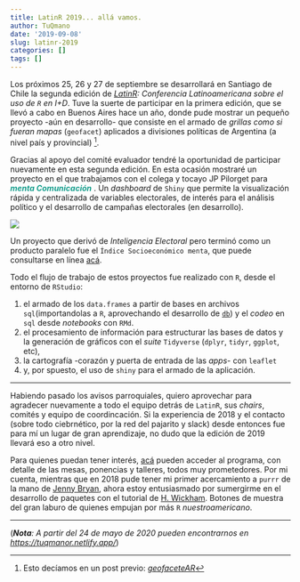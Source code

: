 ```yaml
---
title: LatinR 2019... allá vamos. 
author: TuQmano
date: '2019-09-08'
slug: latinr-2019
categories: []
tags: []
---
```


Los próximos 25, 26 y 27 de septiembre se desarrollará en Santiago de Chile la segunda edición de _[LatinR](https://latin-r.com/): Conferencia Latinoamericana sobre el uso de `R` en I+D_. Tuve la suerte de participar en la primera edición, que se llevó a cabo en Buenos Aires hace un año, donde pude mostrar un pequeño proyecto -aún en desarrollo- que consiste en el armado de _grillas como si fueran mapas_ (`geofacet`) aplicados a divisiones políticas de Argentina (a nivel país y provincial) [^1].

[^1]: Esto decíamos en un post previo: [ _geofaceteAR_ ](https://tuqmano.github.io/2019/01/21/geofacetear/)

Gracias al apoyo del comité evaluador tendré la oportunidad de participar nuevamente en esta segunda edición. En esta ocasión mostraré un proyecto en el que trabajamos con el colega y tocayo JP Pilorget para <b><span style="color:#179E8D">_menta Comunicación_</span></b> . Un _dashboard_ de `Shiny` que permite la visualización rápida y centralizada de variables electorales, de interés para el análisis político y el desarrollo de campañas electorales (en desarrollo). 

![](https://pbs.twimg.com/media/D_sCYBWW4AAgVBz?format=jpg)

Un proyecto que derivó de _Inteligencia Electoral_ pero terminó como un producto paralelo fue el `Índice Socioeconómico menta`, que puede consultarse en línea [acá](http://socioeconomico.mentacomunicacion.com.ar/).

Todo el flujo de trabajo de estos proyectos fue realizado con `R`, desde el entorno de `RStudio`: 

1. el armado de los `data.frames` a partir de bases en archivos `sql`(importandolas a `R`, aprovechando el desarrollo de [`db`](https://db.rstudio.com/)) y el _codeo_ en `sql` desde _notebooks_ con `RMd`. 
2. el procesamiento de información para estructurar las bases de datos y la generación de gráficos con el _suite_ `Tidyverse` (`dplyr`, `tidyr`, `ggplot`, etc), 
3. la cartografía -corazón y puerta de entrada de las _apps_- con `leaflet`
4. y, por spuesto, el uso de `shiny` para el armado de la aplicación. 

---

Habiendo pasado los avisos parroquiales, quiero aprovechar para agradecer nuevamente a todo el equipo detrás de `LatinR`, sus _chairs_, comités y equipo de coordincación. Si la experiencia de 2018 y el contacto (sobre todo ciebrnético, por la red del pajarito y slack) desde entonces fue para mí un lugar de gran aprendizaje, no dudo que la edición de 2019 llevará eso a otro nivel. 

Para quienes puedan tener interés, [acá](https://docs.google.com/document/d/e/2PACX-1vSZ8DGcjkOXjrVNA2gqNbk0kIwU3HhyoBFyEm4RCyqcvBUFXEXO53sQ3qalQGNLV6BJUdXU-RIb6Sk5/pub) pueden acceder al programa, con detalle de las mesas, ponencias y talleres, todos muy prometedores. Por mi cuenta, mientras que en 2018 pude tener mi primer acercamiento a `purrr` de la mano de [Jenny Bryan](https://twitter.com/jennybryan), ahora estoy entusiasmado por sumergirme en el desarrollo de paquetes con el tutorial de [H. Wickham](https://twitter.com/hadleywickham). Botones de muestra del gran laburo de quienes empujan por más `R` _nuestroamericano_. 




---

(***Nota**: A partir del 24 de mayo de 2020 pueden encontrarnos en [https://tuqmanor.netlify.app/](https://tuqmanor.netlify.app/)*)

